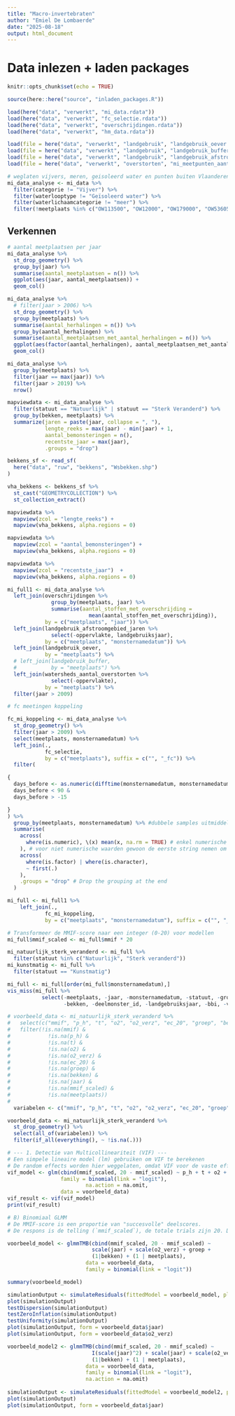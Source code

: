 ```yaml
---
title: "Macro-invertebraten"
author: "Emiel De Lombaerde"
date: "2025-08-18"
output: html_document
---
```


# Data inlezen + laden packages

```r
knitr::opts_chunk$set(echo = TRUE)

source(here::here("source", "inladen_packages.R"))

load(here("data", "verwerkt", "mi_data.rdata"))
load(here("data", "verwerkt", "fc_selectie.rdata"))
load(here("data", "verwerkt", "overschrijdingen.rdata"))
load(here("data", "verwerkt", "hm_data.rdata"))

load(file = here("data", "verwerkt", "landgebruik", "landgebruik_oever.Rdata"))
load(file = here("data", "verwerkt", "landgebruik", "landgebruik_buffer.Rdata"))
load(file = here("data", "verwerkt", "landgebruik", "landgebruik_afstroomgebied_jaren.rdata"))
load(file = here("data", "verwerkt", "overstorten", "mi_meetpunten_aantal_overstorten_afstroomgebied.rdata"))

# weglaten vijvers, meren, geisoleerd water en punten buiten Vlaanderen
mi_data_analyse <- mi_data %>%
  filter(categorie != "Vijver") %>%
  filter(waterlooptype != "Geïsoleerd water") %>%
  filter(waterlichaamcategorie != "meer") %>%
  filter(!meetplaats %in% c("OW113500", "OW12000", "OW179000", "OW536050", "OW669032", "OW690015", "OW917000", "OW981010", "OW981200"))

```

## Verkennen

```r
# aantal meetplaatsen per jaar
mi_data_analyse %>%
  st_drop_geometry() %>%
  group_by(jaar) %>%
  summarise(aantal_meetplaatsen = n()) %>%
  ggplot(aes(jaar, aantal_meetplaatsen)) +
  geom_col()
```

```r
mi_data_analyse %>%
  # filter(jaar > 2006) %>%
  st_drop_geometry() %>%
  group_by(meetplaats) %>%
  summarise(aantal_herhalingen = n()) %>%
  group_by(aantal_herhalingen) %>%
  summarise(aantal_meetplaatsen_met_aantal_herhalingen = n()) %>%
  ggplot(aes(factor(aantal_herhalingen), aantal_meetplaatsen_met_aantal_herhalingen)) +
  geom_col()
```

```r
mi_data_analyse %>%
  group_by(meetplaats) %>%
  filter(jaar == max(jaar)) %>%
  filter(jaar > 2019) %>%
  nrow()
```

```r
mapviewdata <- mi_data_analyse %>%
  filter(statuut == "Natuurlijk" | statuut == "Sterk Veranderd") %>%
  group_by(bekken, meetplaats) %>%
  summarize(jaren = paste(jaar, collapse = ", "),
            lengte_reeks = max(jaar) - min(jaar) + 1,
            aantal_bemonsteringen = n(),
            recentste_jaar = max(jaar),
            .groups = "drop")

bekkens_sf <- read_sf(
  here("data", "ruw", "bekkens", "Wsbekken.shp")
)

vha_bekkens <- bekkens_sf %>%
  st_cast("GEOMETRYCOLLECTION") %>%
  st_collection_extract()

mapviewdata %>%
  mapview(zcol = "lengte_reeks") +
  mapview(vha_bekkens, alpha.regions = 0)

mapviewdata %>%
  mapview(zcol = "aantal_bemonsteringen") +
  mapview(vha_bekkens, alpha.regions = 0)

mapviewdata %>%
  mapview(zcol = "recentste_jaar")  +
  mapview(vha_bekkens, alpha.regions = 0)
```

```r
mi_full1 <- mi_data_analyse %>%
  left_join(overschrijdingen %>% 
              group_by(meetplaats, jaar) %>%
              summarise(aantal_stoffen_met_overschrijding =
                          mean(aantal_stoffen_met_overschrijding)),
            by = c("meetplaats", "jaar")) %>%
  left_join(landgebruik_afstroomgebied_jaren %>%
              select(-oppervlakte, landgebruiksjaar),
            by = c("meetplaats", "monsternamedatum")) %>%
  left_join(landgebruik_oever,
            by = "meetplaats") %>%
  # left_join(landgebruik_buffer,
  #           by = "meetplaats") %>%
  left_join(watersheds_aantal_overstorten %>%
              select(-oppervlakte),
            by = "meetplaats") %>%
  filter(jaar > 2009)

# fc meetingen koppeling

fc_mi_koppeling <- mi_data_analyse %>%
  st_drop_geometry() %>%
  filter(jaar > 2009) %>%
  select(meetplaats, monsternamedatum) %>%
  left_join(.,
            fc_selectie,
            by = c("meetplaats"), suffix = c("", "_fc")) %>%
  filter(

{
  days_before <- as.numeric(difftime(monsternamedatum, monsternamedatum_fc, units = "days"))
  days_before < 90 &
  days_before > -15

}
) %>%
  group_by(meetplaats, monsternamedatum) %>% #dubbele samples uitmiddelen
  summarise(
    across(
      where(is.numeric), \(x) mean(x, na.rm = TRUE) # enkel numerische kolommen om de mean te pakken
    ), # voor niet numerische waarden gewoon de eerste string nemen om te behouden
    across(
      where(is.factor) | where(is.character),
      ~ first(.)
    ),
    .groups = "drop" # Drop the grouping at the end
  )

mi_full <- mi_full1 %>%
    left_join(.,
            fc_mi_koppeling,
            by = c("meetplaats", "monsternamedatum"), suffix = c("", "_fc"))# suffix _fc voor waarden uit fc database

# Transformeer de MMIF-score naar een integer (0-20) voor modellen
mi_full$mmif_scaled <- mi_full$mmif * 20

mi_natuurlijk_sterk_veranderd <- mi_full %>%
  filter(statuut %in% c("Natuurlijk", "Sterk veranderd"))
mi_kunstmatig <- mi_full %>%
  filter(statuut == "Kunstmatig")

```

```r
mi_full <- mi_full[order(mi_full$monsternamedatum),]
vis_miss(mi_full %>%
           select(-meetplaats, -jaar, -monsternamedatum, -statuut, -groep, -categorie, -type, -waterlooptype,
                  -bekken, -deelmonster_id, -landgebruiksjaar, -bbi, -vhag, -waterlichaamcategorie))
```

```r
# voorbeeld_data <- mi_natuurlijk_sterk_veranderd %>%
#   select(c("mmif", "p_h", "t", "o2", "o2_verz", "ec_20", "groep", "bekken", "jaar", "mmif_scaled", "meetplaats"))
#   filter(!is.na(mmif) &
#            !is.na(p_h) &
#            !is.na(t) &
#            !is.na(o2) &
#            !is.na(o2_verz) &
#            !is.na(ec_20) &
#            !is.na(groep) &
#            !is.na(bekken) &
#            !is.na(jaar) &
#            !is.na(mmif_scaled) &
#            !is.na(meetplaats))
#   
  variabelen <- c("mmif", "p_h", "t", "o2", "o2_verz", "ec_20", "groep", "bekken", "jaar", "mmif_scaled", "meetplaats")

voorbeeld_data <- mi_natuurlijk_sterk_veranderd %>%
  st_drop_geometry() %>%
  select(all_of(variabelen)) %>%
  filter(if_all(everything(), ~ !is.na(.)))

# --- 1. Detectie van Multicollineariteit (VIF) ---
# Een simpele lineaire model (lm) gebruiken om VIF te berekenen
# De random effects worden hier weggelaten, omdat VIF voor de vaste effecten is
vif_model <- glm(cbind(mmif_scaled, 20 - mmif_scaled) ~ p_h + t + o2 + o2_verz + ec_20,
                 family = binomial(link = "logit"),
                         na.action = na.omit,
                 data = voorbeeld_data)
vif_result <- vif(vif_model)
print(vif_result)

# B) Binomiaal GLMM
# De MMIF-score is een proportie van "succesvolle" deelscores.
# De respons is de telling (`mmif_scaled`), de totale trials zijn 20. Dus modelleren kans op succes per punt op 20?

voorbeeld_model <- glmmTMB(cbind(mmif_scaled, 20 - mmif_scaled) ~
                           scale(jaar) + scale(o2_verz) + groep +
                           (1|bekken) + (1 | meetplaats),
                         data = voorbeeld_data,
                         family = binomial(link = "logit"))

summary(voorbeeld_model)

simulationOutput <- simulateResiduals(fittedModel = voorbeeld_model, plot = F)
plot(simulationOutput)
testDispersion(simulationOutput)
testZeroInflation(simulationOutput)
testUniformity(simulationOutput)
plot(simulationOutput, form = voorbeeld_data$jaar)
plot(simulationOutput, form = voorbeeld_data$o2_verz)

voorbeeld_model2 <- glmmTMB(cbind(mmif_scaled, 20 - mmif_scaled) ~
                           I(scale(jaar)^2) + scale(jaar) + scale(o2_verz) + groep +
                           (1|bekken) + (1 | meetplaats),
                         data = voorbeeld_data,
                         family = binomial(link = "logit"),
                         na.action = na.omit)
  
simulationOutput <- simulateResiduals(fittedModel = voorbeeld_model2, plot = F)
plot(simulationOutput)
plot(simulationOutput, form = voorbeeld_data$jaar)


```
